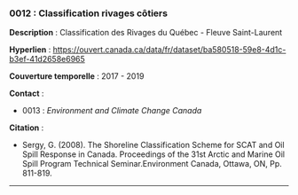 ### 0012 : Classification rivages côtiers {-}

<!-- -------------------------------------------------- -->
**Description** : Classification des Rivages du Québec - Fleuve Saint-Laurent

<!-- -------------------------------------------------- -->

  **Hyperlien** : [https://ouvert.canada.ca/data/fr/dataset/ba580518-59e8-4d1c-b3ef-41d2658e6965](https://ouvert.canada.ca/data/fr/dataset/ba580518-59e8-4d1c-b3ef-41d2658e6965)


<!-- -------------------------------------------------- -->

  **Couverture temporelle** : 2017 - 2019



<!-- -------------------------------------------------- -->
**Contact** :


  - 0013 : *Environment and Climate Change Canada*



<!-- -------------------------------------------------- -->
**Citation** :


  - Sergy, G. (2008). The Shoreline Classification Scheme for SCAT and Oil Spill Response in Canada. Proceedings of the 31st Arctic and Marine Oil Spill Program Technical Seminar.Environment Canada, Ottawa, ON, Pp. 811-819.




<!-- -------------------------------------------------- -->




<hr>
<br>
